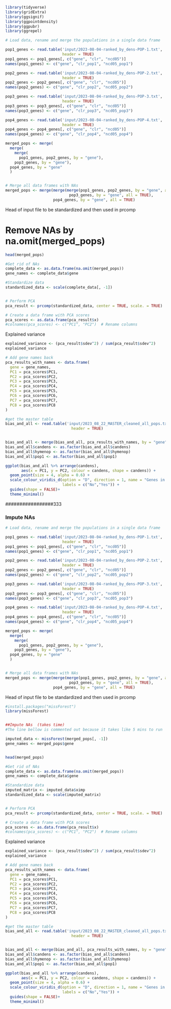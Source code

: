 

```r
library(tidyverse)
library(gridExtra)
library(ggsignif)
library(ggpointdensity)
library(ggpubr)
library(ggrepel)
```

```r
# Load data, rename and merge the populations in a single data frame

pop1_genes <- read.table('input/2023-08-04-ranked_by_dens-POP-1.txt', 
                         header = TRUE)
pop1_genes <- pop1_genes[, c("gene", "clr", "ncd05")]
names(pop1_genes) <- c("gene", "clr_pop1", "ncd05_pop1")

pop2_genes <- read.table('input/2023-08-04-ranked_by_dens-POP-2.txt', 
                         header = TRUE)
pop2_genes <- pop2_genes[, c("gene", "clr", "ncd05")]
names(pop2_genes) <- c("gene", "clr_pop2", "ncd05_pop2")

pop3_genes <- read.table('input/2023-08-04-ranked_by_dens-POP-3.txt', 
                         header = TRUE)
pop3_genes <- pop3_genes[, c("gene", "clr", "ncd05")]
names(pop3_genes) <- c("gene", "clr_pop3", "ncd05_pop3")

pop4_genes <- read.table('input/2023-08-04-ranked_by_dens-POP-4.txt', 
                         header = TRUE)
pop4_genes <- pop4_genes[, c("gene", "clr", "ncd05")]
names(pop4_genes) <- c("gene", "clr_pop4", "ncd05_pop4")

merged_pops <- merge(
  merge(
    merge(
      pop1_genes, pop2_genes, by = "gene"), 
    pop3_genes, by = "gene"), 
  pop4_genes, by = "gene"
  )


# Merge all data frames with NAs
merged_pops <- merge(merge(merge(pop1_genes, pop2_genes, by = "gene", all = TRUE), 
                            pop3_genes, by = "gene", all = TRUE),
                     pop4_genes, by = "gene", all = TRUE)
```

Head of input file to be standardized and then used in prcomp

# Remove NAs by na.omit(merged_pops)

```r

head(merged_pops)

#Get rid of NAs
complete_data <- as.data.frame(na.omit(merged_pops))
gene_names <- complete_data$gene

#Standardize data 
standardized_data <- scale(complete_data[, -1])


# Perform PCA
pca_result <- prcomp(standardized_data, center = TRUE, scale. = TRUE)

# Create a data frame with PCA scores
pca_scores <- as.data.frame(pca_result$x)
#colnames(pca_scores) <- c("PC1", "PC2")  # Rename columns
```

Explained variance 

```r

explained_variance <- (pca_result$sdev^2) / sum(pca_result$sdev^2)
explained_variance

```

```r
# Add gene names back
pca_results_with_names <- data.frame(
  gene = gene_names,
  PC1 = pca_scores$PC1,
  PC2 = pca_scores$PC2,
  PC3 = pca_scores$PC3,
  PC4 = pca_scores$PC4,
  PC5 = pca_scores$PC5,
  PC6 = pca_scores$PC6,
  PC7 = pca_scores$PC7,
  PC8 = pca_scores$PC8
)

#get the master table
bias_and_all <- read.table('input/2023_08_22_MASTER_cleaned_all_pops.txt',
                             header = TRUE) 


bias_and_all <- merge(bias_and_all, pca_results_with_names, by = "gene")
bias_and_all$candens <- as.factor(bias_and_all$candens)
bias_and_all$hymenop <- as.factor(bias_and_all$hymenop)
bias_and_all$pop1 <- as.factor(bias_and_all$pop1)

```

```r

ggplot(bias_and_all %>% arrange(candens), 
       aes(x = PC1, y = PC2, colour = candens, shape = candens)) +
  geom_point(size = 4, alpha = 0.6) +
  scale_colour_viridis_d(option = "D", direction = 1, name = "Genes in top 1%",
                         labels = c("No","Yes")) +
  guides(shape = FALSE)+
  theme_minimal()

```


#################333

### Impute NAs
```r
# Load data, rename and merge the populations in a single data frame

pop1_genes <- read.table('input/2023-08-04-ranked_by_dens-POP-1.txt', 
                         header = TRUE)
pop1_genes <- pop1_genes[, c("gene", "clr", "ncd05")]
names(pop1_genes) <- c("gene", "clr_pop1", "ncd05_pop1")

pop2_genes <- read.table('input/2023-08-04-ranked_by_dens-POP-2.txt', 
                         header = TRUE)
pop2_genes <- pop2_genes[, c("gene", "clr", "ncd05")]
names(pop2_genes) <- c("gene", "clr_pop2", "ncd05_pop2")

pop3_genes <- read.table('input/2023-08-04-ranked_by_dens-POP-3.txt', 
                         header = TRUE)
pop3_genes <- pop3_genes[, c("gene", "clr", "ncd05")]
names(pop3_genes) <- c("gene", "clr_pop3", "ncd05_pop3")

pop4_genes <- read.table('input/2023-08-04-ranked_by_dens-POP-4.txt', 
                         header = TRUE)
pop4_genes <- pop4_genes[, c("gene", "clr", "ncd05")]
names(pop4_genes) <- c("gene", "clr_pop4", "ncd05_pop4")

merged_pops <- merge(
  merge(
    merge(
      pop1_genes, pop2_genes, by = "gene"), 
    pop3_genes, by = "gene"), 
  pop4_genes, by = "gene"
  )


# Merge all data frames with NAs
merged_pops <- merge(merge(merge(pop1_genes, pop2_genes, by = "gene", all = TRUE), 
                            pop3_genes, by = "gene", all = TRUE),
                     pop4_genes, by = "gene", all = TRUE)
```

Head of input file to be standardized and then used in prcomp



```r
#install.packages("missForest")
library(missForest)


##Impute NAs  (takes time)
#The line bellow is commented out because it takes like 5 mins to run

imputed_data <- missForest(merged_pops[, -1])
gene_names <- merged_pops$gene


head(merged_pops)

#Get rid of NAs
complete_data <- as.data.frame(na.omit(merged_pops))
gene_names <- complete_data$gene

#Standardize data 
imputed_matrix <- imputed_data$ximp
standardized_data <- scale(imputed_matrix)


# Perform PCA
pca_result <- prcomp(standardized_data, center = TRUE, scale. = TRUE)

# Create a data frame with PCA scores
pca_scores <- as.data.frame(pca_result$x)
#colnames(pca_scores) <- c("PC1", "PC2")  # Rename columns
```

Explained variance 

```r

explained_variance <- (pca_result$sdev^2) / sum(pca_result$sdev^2)
explained_variance

```

```r
# Add gene names back
pca_results_with_names <- data.frame(
  gene = gene_names,
  PC1 = pca_scores$PC1,
  PC2 = pca_scores$PC2,
  PC3 = pca_scores$PC3,
  PC4 = pca_scores$PC4,
  PC5 = pca_scores$PC5,
  PC6 = pca_scores$PC6,
  PC7 = pca_scores$PC7,
  PC8 = pca_scores$PC8
)

#get the master table
bias_and_all <- read.table('input/2023_08_22_MASTER_cleaned_all_pops.txt',
                             header = TRUE) 


bias_and_all <- merge(bias_and_all, pca_results_with_names, by = "gene")
bias_and_all$candens <- as.factor(bias_and_all$candens)
bias_and_all$hymenop <- as.factor(bias_and_all$hymenop)
bias_and_all$pop1 <- as.factor(bias_and_all$pop1)

```

```r

ggplot(bias_and_all %>% arrange(candens), 
       aes(x = PC1, y = PC2, colour = candens, shape = candens)) +
  geom_point(size = 4, alpha = 0.6) +
  scale_colour_viridis_d(option = "D", direction = 1, name = "Genes in top 1%",
                         labels = c("No","Yes")) +
  guides(shape = FALSE)+
  theme_minimal()

```


